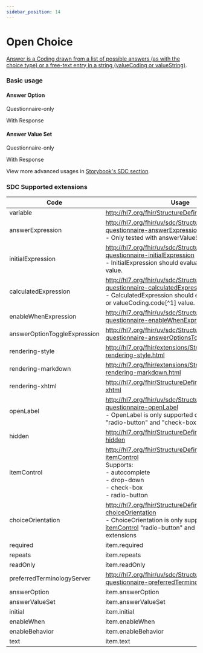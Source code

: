 ```yaml
---
sidebar_position: 14
---
```



# Open Choice

[Answer is a Coding drawn from a list of possible answers (as with the choice type) or a free-text entry in a string (valueCoding or valueString)](https://hl7.org/fhir/r4/codesystem-item-type.html#item-type-open-choice).

### Basic usage

#### Answer Option

Questionnaire-only

<IframeContainer
  storyId="itemtype-openchoice--open-choice-answer-option-basic"
  initialHeight={300}
/>

With Response

<IframeContainer
  storyId="itemtype-openchoice--open-choice-answer-option-basic-response"
  initialHeight={300}
/>

#### Answer Value Set

Questionnaire-only

<IframeContainer
  storyId="itemtype-openchoice--open-choice-answer-value-set-basic"
  initialHeight={530}
/>

With Response

<IframeContainer
  storyId="itemtype-openchoice--open-choice-answer-value-set-basic-response"
  initialHeight={530}
/>

View more advanced usages in [Storybook's SDC section](https://smartforms.csiro.au/storybook/?path=/docs/sdc-overview--docs).

### SDC Supported extensions

| Code                         | Usage                                                                                                                                                                                                                                                    |
| ---------------------------- | -------------------------------------------------------------------------------------------------------------------------------------------------------------------------------------------------------------------------------------------------------- |
| variable                     | http://hl7.org/fhir/StructureDefinition/variable                                                                                                                                                                                                         |
| answerExpression             | http://hl7.org/fhir/uv/sdc/StructureDefinition/sdc-questionnaire-answerExpression<br/>- Only tested with answerValueSet.                                                                                                                                 |
| initialExpression            | http://hl7.org/fhir/uv/sdc/StructureDefinition/sdc-questionnaire-initialExpression<br/>- InitialExpression should evaluate to a coding value.                                                                                                            |
| calculatedExpression         | http://hl7.org/fhir/uv/sdc/StructureDefinition/sdc-questionnaire-calculatedExpression<br/>- CalculatedExpression should evaluate to a coding or valueCoding.code[^1] value.                                                                              |
| enableWhenExpression         | http://hl7.org/fhir/uv/sdc/StructureDefinition/sdc-questionnaire-enableWhenExpression                                                                                                                                                                    |
| answerOptionToggleExpression | http://hl7.org/fhir/uv/sdc/StructureDefinition/sdc-questionnaire-answerOptionsToggleExpression                                                                                                                                                           |
| rendering-style              | http://hl7.org/fhir/extensions/StructureDefinition-rendering-style.html                                                                                                                                                                                  |
| rendering-markdown           | http://hl7.org/fhir/extensions/StructureDefinition-rendering-markdown.html                                                                                                                                                                               |
| rendering-xhtml              | http://hl7.org/fhir/StructureDefinition/rendering-xhtml                                                                                                                                                                                                  |
| openLabel                    | http://hl7.org/fhir/uv/sdc/StructureDefinition/sdc-questionnaire-openLabel<br/>- OpenLabel is only supported on [itemControl](https://hl7.org/fhir/extensions/CodeSystem-questionnaire-item-control.html) "radio-button" and "check-box" extensions      |
| hidden                       | http://hl7.org/fhir/StructureDefinition/questionnaire-hidden                                                                                                                                                                                             |
| itemControl                  | http://hl7.org/fhir/StructureDefinition/questionnaire-itemControl<br/>Supports:<br/>- autocomplete<br/>- drop-down<br/>- check-box<br/>- radio-button                                                                                                    |
| choiceOrientation            | http://hl7.org/fhir/StructureDefinition/questionnaire-choiceOrientation<br/>- ChoiceOrientation is only supported on [itemControl](https://hl7.org/fhir/extensions/CodeSystem-questionnaire-item-control.html) "radio-button" and "check-box" extensions |
| required                     | item.required                                                                                                                                                                                                                                            |
| repeats                      | item.repeats                                                                                                                                                                                                                                             |
| readOnly                     | item.readOnly                                                                                                                                                                                                                                            |
| preferredTerminologyServer   | http://hl7.org/fhir/uv/sdc/StructureDefinition/sdc-questionnaire-preferredTerminologyServer                                                                                                                                                              |
| answerOption                 | item.answerOption                                                                                                                                                                                                                                        |
| answerValueSet               | item.answerValueSet                                                                                                                                                                                                                                      |
| initial                      | item.initial                                                                                                                                                                                                                                             |
| enableWhen                   | item.enableWhen                                                                                                                                                                                                                                          |
| enableBehavior               | item.enableBehavior                                                                                                                                                                                                                                      |
| text                         | item.text                                                                                                                                                                                                                                                |
